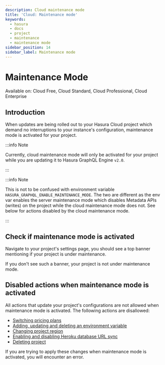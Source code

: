 ```yaml
---
description: Cloud maintenance mode
title: 'Cloud: Maintenance mode'
keywords:
  - hasura
  - docs
  - project
  - maintenance
  - maintenance mode
sidebar_position: 14
sidebar_label: Maintenance mode
---
```



# Maintenance Mode

<div className="badge badge--primary heading-badge">
  Available on: Cloud Free, Cloud Standard, Cloud Professional, Cloud Enterprise
</div>

## Introduction

When updates are being rolled out to your Hasura Cloud project which demand no interruptions to your instance's
configuration, maintenance mode is activated for your project.

:::info Note

Currently, cloud maintenance mode will only be activated for your project while you are updating it to Hasura GraphQL
Engine `v2.0`.

:::

:::info Note

This is not to be confused with environment variable `HASURA_GRAPHQL_ENABLE_MAINTENANCE_MODE`. The two are different as
the env var enables the server maintenance mode which disables Metadata APIs (writes) on the project while the cloud
maintenance mode does not. See below for actions disabled by the cloud maintenance mode.

:::

## Check if maintenance mode is activated

Navigate to your project's settings page, you should see a top banner mentioning if your project is under maintenance.

<Thumbnail src="/img/projects/maintenance-mode.png" alt="Project with maintenance mode activated" />

If you don't see such a banner, your project is not under maintenance mode.

## Disabled actions when maintenance mode is activated

All actions that update your project's configurations are not allowed when maintenance mode is activated. The following
actions are disallowed:

- [Switching pricing plans](/hasura-cloud/projects/pricing.mdx)
- [Adding, updating and deleting an environment variable](/hasura-cloud/projects/env-vars.mdx)
- [Changing project region](/hasura-cloud/projects/regions.mdx)
- [Enabling and disabling Heroku database URL sync](/hasura-cloud/projects/heroku-url-sync.mdx)
- [Deleting project](/hasura-cloud/projects/delete.mdx)

If you are trying to apply these changes when maintenance mode is activated, you will encounter an error.
